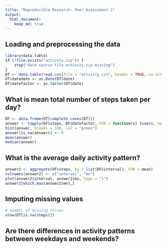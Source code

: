 ```yaml
---
title: "Reproducible Research: Peer Assessment 1"
output: 
  html_document:
    keep_md: true
---
```



## Loading and preprocessing the data

```r
library(data.table)
if (!file.exists("activity.zip")) {
    stop("data source file activity.zip missing")
}
DT <- data.table(read.csv(file = "activity.csv", header = TRUE, na.strings = "NA",  stringsAsFactors = FALSE))
DT$datedate <- as.Date(DT$date)
DT$datefactor <- as.factor(DT$date)

```  

## What is mean total number of steps taken per day?


```r
DF <- data.frame(DT[complete.cases(DT)])
answer <- tapply(DF$steps, DF$datefactor, FUN = function(x) {sum(x, na.rm = TRUE)})
hist(answer, breaks = 100, col = "green")
answer[is.na(answer)] <- 0
mean(answer)
median(answer)
```



## What is the average daily activity pattern?

```r
answer2 <- aggregate(DF$steps, by = list(DF$interval), FUN = mean)
colnames(answer2) <- c("interval", "mn")
plot(answer2$interval, answer2$mn, type = "l")
answer2[which.max(answer2$mn),]
```


## Imputing missing values

```r

# number of missing values
nrow(DT[is.na(steps)])

```

## Are there differences in activity patterns between weekdays and weekends?
